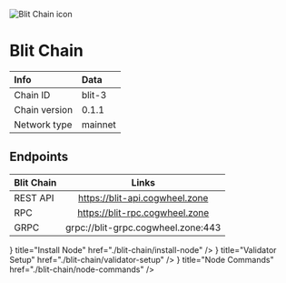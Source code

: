 
![Blit Chain icon](/icons/blitIcon.png)

# Blit Chain

| Info | Data |
| :------------      | :----------      |
| Chain ID           | blit-3      |
| Chain version      | 0.1.1  |
| Network type       | mainnet   |

## Endpoints

| Blit Chain         | Links                               |
| :------------      | :----------:                        |
| REST API           | https://blit-api.cogwheel.zone      |
| RPC                | https://blit-rpc.cogwheel.zone      |
| GRPC               | grpc://blit-grpc.cogwheel.zone:443  |

<Cards>
  <Card
    icon={<ChevronRightIcon />}
    title="Install Node"
    href="./blit-chain/install-node"
  />
  <Card
    icon={<ChevronRightIcon />}
    title="Validator Setup"
    href="./blit-chain/validator-setup"
  />
  <Card
    icon={<ChevronRightIcon />}
    title="Node Commands"
    href="./blit-chain/node-commands"
  />
</Cards>